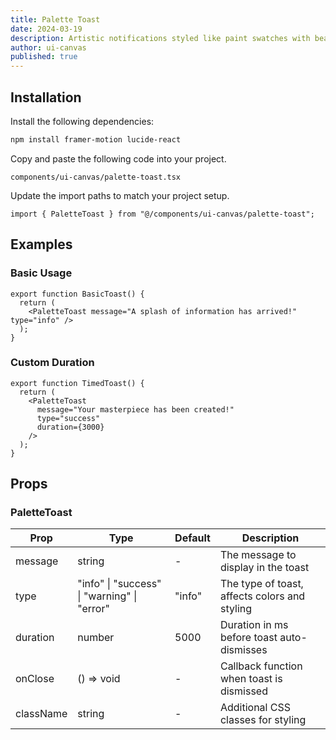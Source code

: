 ```yaml
---
title: Palette Toast
date: 2024-03-19
description: Artistic notifications styled like paint swatches with beautiful watercolor effects.
author: ui-canvas
published: true
---
```


<ComponentPreview name="palette-toast-demo" />

## Installation

<Steps>

<Step>Install the following dependencies:</Step>

```bash
npm install framer-motion lucide-react
```

<Step>Copy and paste the following code into your project.</Step>

`components/ui-canvas/palette-toast.tsx`

<ComponentSource name="palette-toast" />

<Step>Update the import paths to match your project setup.</Step>

```tsx
import { PaletteToast } from "@/components/ui-canvas/palette-toast";
```

</Steps>

## Examples

### Basic Usage

```tsx
export function BasicToast() {
  return (
    <PaletteToast message="A splash of information has arrived!" type="info" />
  );
}
```

### Custom Duration

```tsx
export function TimedToast() {
  return (
    <PaletteToast
      message="Your masterpiece has been created!"
      type="success"
      duration={3000}
    />
  );
}
```

## Props

### PaletteToast

| Prop      | Type                                        | Default | Description                                   |
| --------- | ------------------------------------------- | ------- | --------------------------------------------- |
| message   | string                                      | -       | The message to display in the toast           |
| type      | "info" \| "success" \| "warning" \| "error" | "info"  | The type of toast, affects colors and styling |
| duration  | number                                      | 5000    | Duration in ms before toast auto-dismisses    |
| onClose   | () => void                                  | -       | Callback function when toast is dismissed     |
| className | string                                      | -       | Additional CSS classes for styling            |
